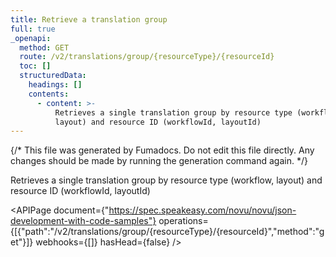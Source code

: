 ```yaml
---
title: Retrieve a translation group
full: true
_openapi:
  method: GET
  route: /v2/translations/group/{resourceType}/{resourceId}
  toc: []
  structuredData:
    headings: []
    contents:
      - content: >-
          Retrieves a single translation group by resource type (workflow,
          layout) and resource ID (workflowId, layoutId)
---
```


{/* This file was generated by Fumadocs. Do not edit this file directly. Any changes should be made by running the generation command again. */}

Retrieves a single translation group by resource type (workflow, layout) and resource ID (workflowId, layoutId)

<APIPage document={"https://spec.speakeasy.com/novu/novu/json-development-with-code-samples"} operations={[{"path":"/v2/translations/group/{resourceType}/{resourceId}","method":"get"}]} webhooks={[]} hasHead={false} />